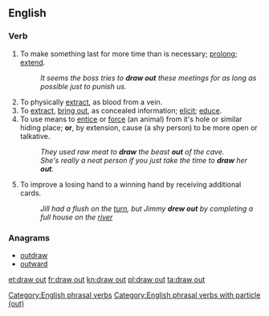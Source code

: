 ==English==

===Verb===
{{en-verb|head=[[draw]] [[out]]|draws out|drawing out|drew out|drawn out}}

# To make something last for more time than is necessary; [[prolong]]; [[extend]].
#: ''It seems the boss tries to '''draw out''' these meetings for as long as possible just to punish us.''
# To physically [[extract]], as blood from a vein.
# To [[extract]], [[bring out]], as concealed information; [[elicit]]; [[educe]].
# To use means to [[entice]] or [[force]] (an animal) from it's hole or similar hiding place; '''or''', by extension, cause (a shy person) to be more open or talkative.
#: ''They used raw meat to '''draw''' the beast '''out''' of the cave.''
#: ''She's really a neat person if you just take the time to '''draw''' her '''out'''.''
# {{poker}} To improve a losing hand to a winning hand by receiving additional cards.
#: ''Jill had a flush on the [[turn]], but Jimmy '''drew out''' by completing a full house on the [[river]]''

===Anagrams===
* [[outdraw#English|outdraw]]
* [[outward#English|outward]]

[[Category:English phrasal verbs]]
[[Category:English phrasal verbs with particle (out)]]

[[et:draw out]]
[[fr:draw out]]
[[kn:draw out]]
[[pl:draw out]]
[[ta:draw out]]